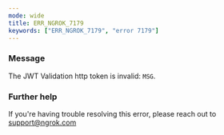 ```yaml
---
mode: wide
title: ERR_NGROK_7179
keywords: ["ERR_NGROK_7179", "error 7179"]
---
```



### Message

The JWT Validation http token is invalid: `MSG`.

<ErrorDetails />

### Further help

If you're having trouble resolving this error, please reach out to [support@ngrok.com](mailto:support@ngrok.com?subject=Help%20with%20ERR_NGROK_7179)
